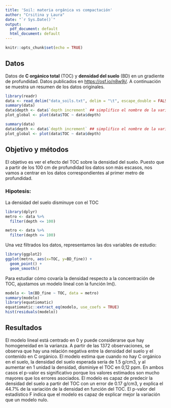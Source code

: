 ```yaml
---
title: 'Soil: materia orgánica vs compactación'
author: "Crsitina y Laura"
date: "`r Sys.Date()`"
output:
  pdf_document: default
  html_document: default
---
```


```r
knitr::opts_chunk$set(echo = TRUE)
```

## Datos

Datos de **C orgánico total** (TOC) y **densidad del suelo** (BD) en un gradiente de profundidad. Datos publicados en <https://osf.io/n8w9j/>. A continuación se muestra un resumen de los datos originales.


```r
library(readr)
data <- read_delim("data_soils.txt", delim = "\t", escape_double = FALSE, trim_ws = TRUE)
summary(data)
data$depth <- data$`depth increment` ## simplifico el nombre de la variable depth
plot_global <- plot(data$TOC ~ data$depth)
```

```r
summary(data)
data$depth <- data$`depth increment` ## simplifico el nombre de la variable depth
plot_global <- plot(data$TOC ~ data$depth)

```

## Objetivo y métodos

El objetivo es ver el efecto del TOC sobre la densidad del suelo. Puesto que a partir de los 100 cm de profundidad los datos son más escasos, nos vamos a centrar en los datos correspondientes al primer metro de profundidad.

### Hipotesis: 
La densidad del suelo disminuye con el TOC

```r
library(dplyr)
metro <- data %>%
  filter(depth <= 100)

```


```r
metro <- data %>%
  filter(depth <= 100)

```


Una vez filtrados los datos, representamos las dos variables de estudio:

```r
library(ggplot2)
ggplot(metro, aes(x=TOC, y=BD_fine)) +
  geom_point() +
  geom_smooth()
```

Para estudiar cómo covaría la densidad respecto a la concentración de TOC, ajustamos un modelo lineal con la función lm().

```r
modelo <- lm(BD_fine ~ TOC, data = metro)
summary(modelo)
library(equatiomatic)
equatiomatic::extract_eq(modelo, use_coefs = TRUE)
hist(residuals(modelo))
```

## Resultados

El modelo lineal está centrado en 0 y puede considerarse que hay homogeneidad en la varianza. A partir de las 1372 observaciones, se observa que hay una relación negativa entre la densidad del suelo y el contenido en C orgánico. El modelo estima que cuando no hay C orgánico en el suelo, la densidad del suelo esperada sería de 1.5 g/cm3, y al aumentar en 1 unidad la densidad, disminiye el TOC en 0,12 ppm. En ambos casos el p-valor es significativo porque los valores estimados son mucho mayores que los errores asociados. El modelo es capaz de predecir la densidad del suelo a partir del TOC con un error de 0.17 g/cm3, y explica el 44.7% de la variación de la densidad en función del TOC. El p-valor del estadístico F indica que el modelo es capaz de explicar mejor la variación que un modelo nulo.

